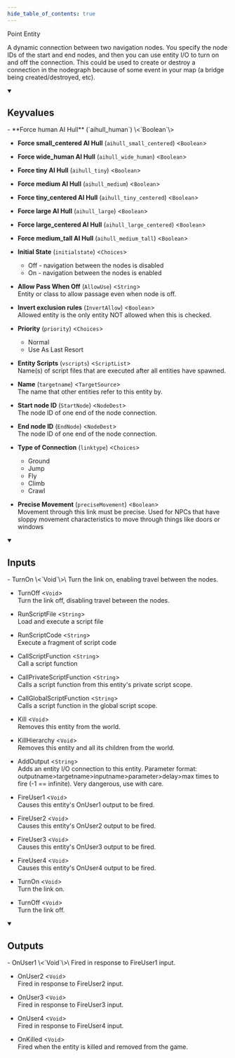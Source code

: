 ```yaml
---
hide_table_of_contents: true
---
```


<!---
!!!!!!
THIS PAGE IS AUTOGENERATED FROM GAME FGD DEFINITIONS!
DO NOT EDIT MANUALLY!
!!!!!!

In order to make edits, you can make an annotation file in /fgd_dump_overrides
-->


Point Entity

A dynamic connection between two navigation nodes. You specify the node IDs of the start and end nodes, and then you can use entity I/O to turn on and off the connection. This could be used to create or destroy a connection in the nodegraph because of some event in your map (a bridge being created/destroyed, etc).

<details open>
<summary><h2>Keyvalues</h2></summary>
- **Force human AI Hull** (`aihull_human`) \<`Boolean`\>

- **Force small_centered AI Hull** (`aihull_small_centered`) \<`Boolean`\>

- **Force wide_human AI Hull** (`aihull_wide_human`) \<`Boolean`\>

- **Force tiny AI Hull** (`aihull_tiny`) \<`Boolean`\>

- **Force medium AI Hull** (`aihull_medium`) \<`Boolean`\>

- **Force tiny_centered AI Hull** (`aihull_tiny_centered`) \<`Boolean`\>

- **Force large AI Hull** (`aihull_large`) \<`Boolean`\>

- **Force large_centered AI Hull** (`aihull_large_centered`) \<`Boolean`\>

- **Force medium_tall AI Hull** (`aihull_medium_tall`) \<`Boolean`\>

- **Initial State** (`initialstate`) \<`Choices`\>
  - Off - navigation between the nodes is disabled
  - On - navigation between the nodes is enabled


- **Allow Pass When Off** (`AllowUse`) \<`String`\>\
Entity or class to allow passage even when node is off.

- **Invert exclusion rules** (`InvertAllow`) \<`Boolean`\>\
Allowed entity is the only entity NOT allowed when this is checked.

- **Priority** (`priority`) \<`Choices`\>
  - Normal
  - Use As Last Resort


- **Entity Scripts** (`vscripts`) \<`ScriptList`\>\
Name(s) of script files that are executed after all entities have spawned.

- **Name** (`targetname`) \<`TargetSource`\>\
The name that other entities refer to this entity by.

- **Start node ID** (`StartNode`) \<`NodeDest`\>\
The node ID of one end of the node connection.

- **End node ID** (`EndNode`) \<`NodeDest`\>\
The node ID of one end of the node connection.

- **Type of Connection** (`linktype`) \<`Choices`\>
  - Ground
  - Jump
  - Fly
  - Climb
  - Crawl


- **Precise Movement** (`preciseMovement`) \<`Boolean`\>\
Movement through this link must be precise. Used for NPCs that have sloppy movement characteristics to move through things like doors or windows


 </details>
<details open>
<summary><h2>Inputs</h2></summary>
- TurnOn \<`Void`\>\
Turn the link on, enabling travel between the nodes.

- TurnOff \<`Void`\>\
Turn the link off, disabling travel between the nodes.

- RunScriptFile \<`String`\>\
Load and execute a script file

- RunScriptCode \<`String`\>\
Execute a fragment of script code

- CallScriptFunction \<`String`\>\
Call a script function

- CallPrivateScriptFunction \<`String`\>\
Calls a script function from this entity's private script scope.

- CallGlobalScriptFunction \<`String`\>\
Calls a script function in the global script scope.

- Kill \<`Void`\>\
Removes this entity from the world.

- KillHierarchy \<`Void`\>\
Removes this entity and all its children from the world.

- AddOutput \<`String`\>\
Adds an entity I/O connection to this entity. Parameter format: outputname&gt;targetname>inputname&gt;parameter&gt;delay&gt;max times to fire (-1 == infinite). Very dangerous, use with care.

- FireUser1 \<`Void`\>\
Causes this entity's OnUser1 output to be fired.

- FireUser2 \<`Void`\>\
Causes this entity's OnUser2 output to be fired.

- FireUser3 \<`Void`\>\
Causes this entity's OnUser3 output to be fired.

- FireUser4 \<`Void`\>\
Causes this entity's OnUser4 output to be fired.

- TurnOn \<`Void`\>\
Turn the link on.

- TurnOff \<`Void`\>\
Turn the link off.


 </details>
<details open>
<summary><h2>Outputs</h2></summary>
- OnUser1 \<`Void`\>\
Fired in response to FireUser1 input.

- OnUser2 \<`Void`\>\
Fired in response to FireUser2 input.

- OnUser3 \<`Void`\>\
Fired in response to FireUser3 input.

- OnUser4 \<`Void`\>\
Fired in response to FireUser4 input.

- OnKilled \<`Void`\>\
Fired when the entity is killed and removed from the game.


 </details>